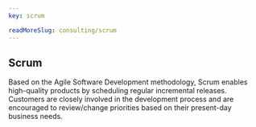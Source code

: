 ```yaml
---
key: scrum

readMoreSlug: consulting/scrum
---
```


## Scrum

Based on the Agile Software Development methodology, Scrum enables high-quality products by scheduling regular incremental releases. Customers are closely involved in the development process and are encouraged to review/change priorities based on their present-day business needs.
